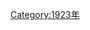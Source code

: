 {{Commonscat|1923 by continent}}
{{Year by category
|m=1
|c=9
|d=2
|y=3
|cat=各大洲
|sortkey=各大洲
|parent=依大洲劃分的20世紀各年
|subcat=1920年代各大洲
}}

[[Category:1923年|Category:1923年]]